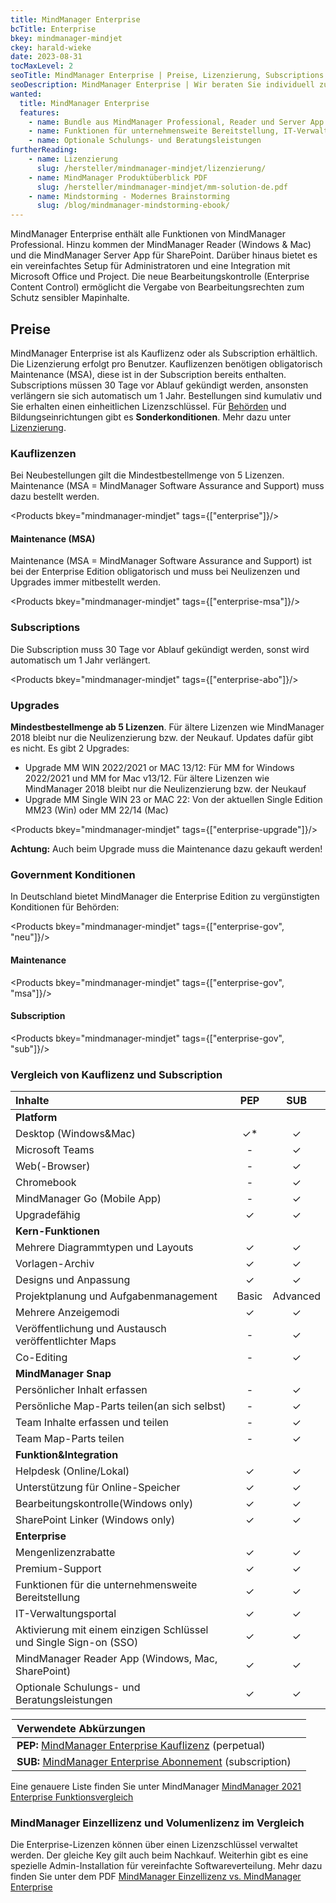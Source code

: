 ```yaml
---
title: MindManager Enterprise
bcTitle: Enterprise
bkey: mindmanager-mindjet
ckey: harald-wieke
date: 2023-08-31
tocMaxLevel: 2
seoTitle: MindManager Enterprise | Preise, Lizenzierung, Subscriptions
seoDescription: MindManager Enterprise | Wir beraten Sie individuell zu Fragen bei Lizenzierung und Kosten.
wanted:
  title: MindManager Enterprise
  features:
    - name: Bundle aus MindManager Professional, Reader und Server App
    - name: Funktionen für unternehmensweite Bereitstellung, IT-Verwaltungsportal, Single Sign-on (SSO) und mehr
    - name: Optionale Schulungs- und Beratungsleistungen
furtherReading:
    - name: Lizenzierung
      slug: /hersteller/mindmanager-mindjet/lizenzierung/
    - name: MindManager Produktüberblick PDF
      slug: /hersteller/mindmanager-mindjet/mm-solution-de.pdf
    - name: Mindstorming - Modernes Brainstorming
      slug: /blog/mindmanager-mindstorming-ebook/
---
```




<Intro>

MindManager Enterprise enthält alle Funktionen von MindManager Professional. Hinzu kommen der MindManager Reader (Windows & Mac) und die MindManager Server App für SharePoint. Darüber hinaus bietet es ein vereinfachtes Setup für Administratoren und eine Integration mit Microsoft Office und Project. Die neue Bearbeitungskontrolle (Enterprise Content Control) ermöglicht die Vergabe von Bearbeitungsrechten zum Schutz sensibler Mapinhalte.

</Intro>

<TOC />



## Preise


MindManager Enterprise ist als Kauflizenz oder als Subscription erhältlich. Die Lizenzierung erfolgt pro Benutzer. Kauflizenzen benötigen obligatorisch Maintenance (MSA), diese ist in der Subscription bereits enthalten. Subscriptions müssen 30 Tage vor Ablauf gekündigt werden, ansonsten verlängern sie sich automatisch um 1 Jahr. Bestellungen sind kumulativ und Sie erhalten einen einheitlichen Lizenzschlüssel. Für [Behörden](/hersteller/mindmanager-mindjet/lizenzierung/#mindmanager-rabatte-für-behörden-charity-und-verbände) und Bildungseinrichtungen gibt es **Sonderkonditionen**. Mehr dazu unter [Lizenzierung](/hersteller/mindmanager-mindjet/lizenzierung/).

### Kauflizenzen

Bei Neubestellungen gilt die Mindestbestellmenge von 5 Lizenzen. Maintenance (MSA = MindManager Software Assurance and Support) muss dazu bestellt werden.

<Products bkey="mindmanager-mindjet" tags={["enterprise"]}/>


#### Maintenance (MSA)

<Info>

Maintenance (MSA = MindManager Software Assurance and Support) ist bei der Enterprise Edition obligatorisch und muss bei Neulizenzen und Upgrades immer mitbestellt werden.

</Info>

<Products bkey="mindmanager-mindjet" tags={["enterprise-msa"]}/>


### Subscriptions

Die Subscription muss 30 Tage vor Ablauf gekündigt werden, sonst wird automatisch um 1 Jahr verlängert.

<Products bkey="mindmanager-mindjet" tags={["enterprise-abo"]}/>


### Upgrades

**Mindestbestellmenge ab 5 Lizenzen**. Für ältere Lizenzen wie MindManager 2018 bleibt nur die Neulizenzierung bzw. der Neukauf. Updates dafür gibt es nicht. Es gibt 2 Upgrades:

- Upgrade MM WIN 2022/2021 or MAC 13/12: Für MM for Windows 2022/2021 und MM for Mac v13/12. Für ältere Lizenzen wie MindManager 2018 bleibt nur die Neulizenzierung bzw. der Neukauf
- Upgrade MM Single WIN 23 or MAC 22: Von der aktuellen Single Edition MM23 (Win) oder MM 22/14 (Mac)


<Products bkey="mindmanager-mindjet" tags={["enterprise-upgrade"]}/>

<Info>

**Achtung:** Auch beim Upgrade muss die Maintenance dazu gekauft werden!

</Info>


### Government Konditionen

In Deutschland bietet MindManager die Enterprise Edition zu vergünstigten Konditionen für Behörden:


<Products bkey="mindmanager-mindjet" tags={["enterprise-gov", "neu"]}/>

#### Maintenance

<Products bkey="mindmanager-mindjet" tags={["enterprise-gov", "msa"]}/>


#### Subscription

<Products bkey="mindmanager-mindjet" tags={["enterprise-gov", "sub"]}/>

### Vergleich von Kauflizenz und Subscription

|Inhalte|PEP|SUB|
|:---|:---:|:---:|
|**Platform**|
|Desktop (Windows&Mac)|✓*|✓|
|Microsoft Teams|-|✓|
|Web(-Browser)|-|✓|
|Chromebook|-|✓|
|MindManager Go (Mobile App)|-|✓|
|Upgradefähig|✓|✓|
|**Kern-Funktionen**|
|Mehrere Diagrammtypen und Layouts|✓|✓|
|Vorlagen-Archiv|✓|✓|
|Designs und Anpassung|✓|✓|
|Projektplanung und Aufgabenmanagement|Basic|Advanced|
|Mehrere Anzeigemodi|✓|✓|
|Veröffentlichung und Austausch veröffentlichter Maps|-|✓|
|Co-Editing|-|✓|
|**MindManager Snap**|
|Persönlicher Inhalt erfassen|-|✓|
|Persönliche Map-Parts teilen(an sich selbst)|-|✓|
|Team Inhalte erfassen und teilen|-|✓|
|Team Map-Parts teilen|-|✓|
|**Funktion&Integration**|
|Helpdesk (Online/Lokal)|✓|✓|
|Unterstützung für Online-Speicher|✓|✓|
|Bearbeitungskontrolle(Windows only)|✓|✓|
|SharePoint Linker (Windows only)|✓|✓|
|**Enterprise**|
|Mengenlizenzrabatte|✓|✓|
|Premium-Support|✓|✓|
|Funktionen für die unternehmensweite Bereitstellung|✓|✓|
|IT-Verwaltungsportal|✓|✓|
|Aktivierung mit einem einzigen Schlüssel und Single Sign-on (SSO)|✓|✓|
|MindManager Reader App (Windows, Mac, SharePoint)|✓|✓|
|Optionale Schulungs- und Beratungsleistungen|✓|✓|


<Legend>

|Verwendete Abkürzungen||
|:---|:--:|
|**PEP:** [MindManager Enterprise Kauflizenz](#kauflizenzen) (perpetual)|
|**SUB:** [MindManager Enterprise Abonnement](#subscriptions) (subscription)|

</Legend>

<Info>

Eine genauere Liste finden Sie unter MindManager [MindManager 2021 Enterprise Funktionsvergleich](/hersteller/mindmanager-mindjet/mindmanager-2020-13-enterprise-datasheet.pdf)

</Info>

### MindManager Einzellizenz und Volumenlizenz im Vergleich

Die Enterprise-Lizenzen können über einen Lizenzschlüssel verwaltet werden. Der gleiche Key gilt auch beim Nachkauf. Weiterhin gibt es eine spezielle Admin-Installation für vereinfachte Softwareverteilung. Mehr dazu finden Sie unter dem PDF [MindManager Einzellizenz vs. MindManager Enterprise](/hersteller/mindmanager-mindjet/mindmanager-2020-13-enterprise-datasheet.pdf)
